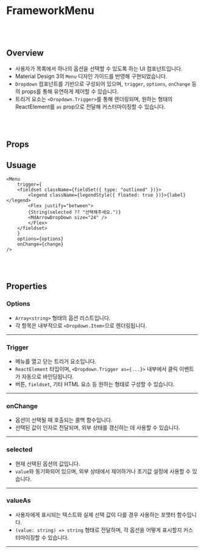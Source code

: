 
<Meta of={Menu} />

# FrameworkMenu

<br/>
<br/>

## Overview
- 사용자가 목록에서 하나의 옵션을 선택할 수 있도록 하는 UI 컴포넌트입니다.
- Material Design 3의 `Menu` 디자인 가이드를 반영해 구현되었습니다.
- `Dropdown` 컴포넌트를 기반으로 구성되어 있으며, `trigger`, `options`, `onChange` 등의 props를 통해 유연하게 제어할 수 있습니다.
- 트리거 요소는 `<Dropdown.Trigger>`를 통해 렌더링되며, 원하는 형태의 ReactElement를 `as` prop으로 전달해 커스터마이징할 수 있습니다.

<br/>
<br/>

<Primary />

## Props

<Controls />


## Usuage

```tsx
<Menu
    trigger={
    <fieldset className={fieldSet({ type: "outlined" })}>
        <legend className={legendStyle({ floated: true })}>{label}</legend>
        <Flex justify="between">
        {String(selected ?? "선택해주세요.")}
        <MdArrowDropDown size="24" />
        </Flex>
    </fieldset>
    }
    options={options}
    onChange={change}
/>
```

<br/>
<br/>


## Properties

### Options

- `Array<string>` 형태의 옵션 리스트입니다.
- 각 항목은 내부적으로 `<Dropdown.Item>`으로 렌더링됩니다.
---

### Trigger
- 메뉴를 열고 닫는 트리거 요소입니다.
- `ReactElement` 타입이며, `<Dropdown.Trigger as={...}>` 내부에서 클릭 이벤트가 자동으로 바인딩됩니다.
- 버튼, `fieldset`, 기타 HTML 요소 등 원하는 형태로 구성할 수 있습니다.
---

### onChange
- 옵션이 선택될 때 호출되는 콜백 함수입니다.
- 선택된 값이 인자로 전달되며, 외부 상태를 갱신하는 데 사용할 수 있습니다.
---

### selected
- 현재 선택된 옵션의 값입니다.
- `value`와 동기화되어 있으며, 외부 상태에서 제어하거나 초기값 설정에 사용할 수 있습니다.
---

### valueAs
- 사용자에게 표시되는 텍스트와 실제 선택 값이 다를 경우 사용하는 포맷터 함수입니다.
- `(value: string) => string` 형태로 전달하며, 각 옵션을 어떻게 표시할지 커스터마이징할 수 있습니다.

---

<br/>
<br/>